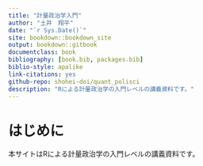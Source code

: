 ```yaml
--- 
title: "計量政治学入門"
author: "土井　翔平"
date: "`r Sys.Date()`"
site: bookdown::bookdown_site
output: bookdown::gitbook
documentclass: book
bibliography: [book.bib, packages.bib]
biblio-style: apalike
link-citations: yes
github-repo: shohei-doi/quant_polisci
description: "Rによる計量政治学の入門レベルの講義資料です。"
---
```


# はじめに

本サイトはRによる計量政治学の入門レベルの講義資料です。
